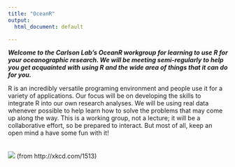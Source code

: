 ```yaml
---
title: "OceanR"
output: 
  html_document: default

---
```


***Welcome to the Carlson Lab's OceanR workgroup for learning to use R for your oceanographic research. We will be meeting semi-regularly to help you get acquainted with using R and the wide area of things that it can do for you.***  

R is an incredibly versatile programing environment and people use it for a variety of applications. Our focus will be on developing the skills to integrate R into our own research analyses. We will be using real data whenever possible to help learn how to solve the problems that may come up along the way. This is a working group, not a lecture; it will be a collaborative effort, so be prepared to interact. But most of all, keep an open mind a have some fun with it!  
<br>  
![](code_quality_2x_xkcd_1513.png)
(from http://xkcd.com/1513)



